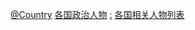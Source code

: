{{Categories by country|nocat}}

[[Category:政治人物列表|@Country]]
[[Category:各国政治人物|]]
[[Category:各国政治列表|:]]
[[Category:各国相关人物列表|]]